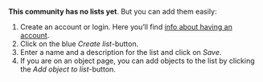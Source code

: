 **This community has no lists yet**. But you can add them easily:

1. Create an account or login. Here you’ll find [info about having an account](/sign-up).
2. Click on the blue *Create list*-button.
3. Enter a name and a description for the list and click on *Save*.
4. If you are on an object page, you can add objects to the list by clicking the *Add object to list*-button.